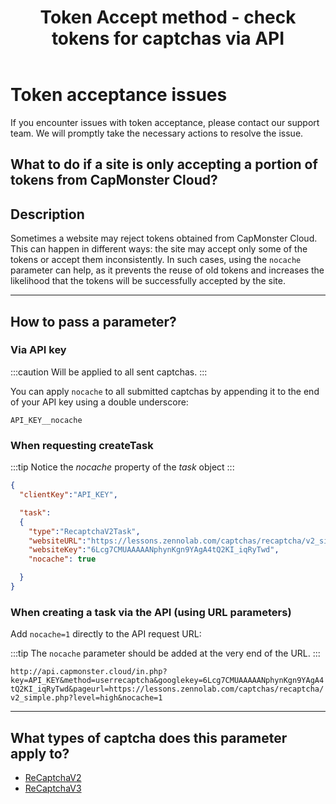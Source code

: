 ﻿---
sidebar_position: 7
sidebar_label: Token acceptance issues
title: "Token Accept method - check tokens for captchas via API"
description: "If you have problems accepting the token, please contact our support team. If you are having problems accepting the token, please contact our support team. We will promptly take the necessary steps to resolve the issue."
---


<ArticleHead slug="api/token-accept" />

# Token acceptance issues

If you encounter issues with token acceptance, please contact our support team. We will promptly take the necessary actions to resolve the issue.

## What to do if a site is only accepting a portion of tokens from CapMonster Cloud?

## Description

Sometimes a website may reject tokens obtained from CapMonster Cloud. This can happen in different ways: the site may accept only some of the tokens or accept them inconsistently. In such cases, using the `nocache` parameter can help, as it prevents the reuse of old tokens and increases the likelihood that the tokens will be successfully accepted by the site.

---

## How to pass a parameter?

### Via API key

:::caution
Will be applied to all sent captchas.
:::

You can apply `nocache` to all submitted captchas by appending it to the end of your API key using a double underscore:

`API_KEY__nocache`

### When requesting createTask

:::tip
Notice the *nocache* property of the *task* object
:::

```json
{
  "clientKey":"API_KEY",

  "task": 
  {
    "type":"RecaptchaV2Task",
    "websiteURL":"https://lessons.zennolab.com/captchas/recaptcha/v2_simple.php?level=high",
    "websiteKey":"6Lcg7CMUAAAAANphynKgn9YAgA4tQ2KI_iqRyTwd",
    "nocache": true

  }
}
```

### When creating a task via the API (using URL parameters)

Add `nocache=1` directly to the API request URL:

:::tip
The `nocache` parameter should be added at the very end of the URL.
:::

`http://api.capmonster.cloud/in.php?key=API_KEY&method=userrecaptcha&googlekey=6Lcg7CMUAAAAANphynKgn9YAgA4tQ2KI_iqRyTwd&pageurl=https://lessons.zennolab.com/captchas/recaptcha/v2_simple.php?level=high&nocache=1`

---

## What types of captcha does this parameter apply to?

- [ReCaptchaV2](../captchas/no-captcha-task.mdx)
- [ReCaptchaV3](../captchas/recaptcha-v3-task.mdx)
<!-- - HCaptcha --> 
